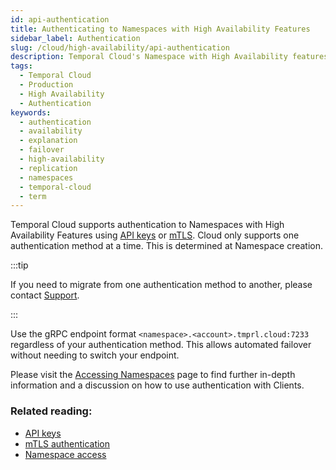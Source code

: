 ```yaml
---
id: api-authentication
title: Authenticating to Namespaces with High Availability Features
sidebar_label: Authentication
slug: /cloud/high-availability/api-authentication
description: Temporal Cloud's Namespace with High Availability features offers automated failover, synchronized data replication, and high availability for workloads requiring disaster-tolerant deployment and 99.99% uptime.
tags:
  - Temporal Cloud
  - Production
  - High Availability
  - Authentication
keywords:
  - authentication
  - availability
  - explanation
  - failover
  - high-availability
  - replication
  - namespaces
  - temporal-cloud
  - term
---
```


Temporal Cloud supports authentication to Namespaces with High Availability Features using [API keys](/cloud/api-keys) or [mTLS](/cloud/certificates).
Cloud only supports one authentication method at a time.
This is determined at Namespace creation.

:::tip

If you need to migrate from one authentication method to another, please contact [Support](https://support.temporal.io).

:::

Use the gRPC endpoint format `<namespace>.<account>.tmprl.cloud:7233` regardless of your authentication method.
This allows automated failover without needing to switch your endpoint.

Please visit the [Accessing Namespaces](/cloud/namespaces#access-namespaces) page to find further in-depth information and a discussion on how to use authentication with Clients.

### Related reading:

- [API keys](/cloud/api-keys)
- [mTLS authentication](/cloud/certificates)
- [Namespace access](/cloud/namespaces#access-namespaces)
